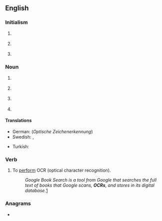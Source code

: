 ==English==

===Initialism===
{{rfc-header|Initialism}}
{{en-initialism}}

# {{lb|en|education|UK}} {{initialism of|lang=en|[[Oxford]], [[Cambridge]] & [[RSA]]|dot=&nbsp;(examination board)}}
# {{lb|en|politics|US}} {{initialism of|lang=en|[[office|Office]] [[for]] [[civil rights|Civil Rights]]}}
# {{lb|en|religion}} {{initialism of|lang=en|[[office|Office]] [[of]] [[the]] [[chief|Chief]] [[Rabbi]]}}

===Noun===
{{en-noun|~}}

# {{lb|en|computing|uncountable}} {{initialism of|lang=en|optical character recognition|dot=&nbsp;(the technology or principle)}}
# {{lb|en|computing|countable}} {{initialism of|lang=en|optical character reader|dot=&nbsp;(the scanning device)}}
# {{lb|en|sports|uncountable}} {{abbreviation of|lang=en|obstacle course racing}}
# {{lb|en|sports|countable}} {{abbreviation of|lang=en|obstacle course race}}

====Translations====
{{trans-top|optical character recognition}}
* German: {{t|de|OZE|f}} (''Optische Zeichenerkennung'')
* Swedish: {{t|sv|optisk teckenigenkänning|c}}, {{t|sv|maskinläsning|c}}
{{trans-mid}}
* Turkish: {{t|tr|OKT}}
{{trans-bottom}}

===Verb===
{{en-verb|OCR}}

# To [[perform]] OCR (optical character recognition).
#: ''Google Book Search is a tool from Google that searches the full text of books that Google scans, '''OCRs''', and stores in its digital database.''[http://en.wikipedia.org/wiki/Google_Book_Search]

===Anagrams===
* {{anagrams|en|a=cor|CRO|Cor.|ORC|ROC|cor|cor-|orc|roc}}